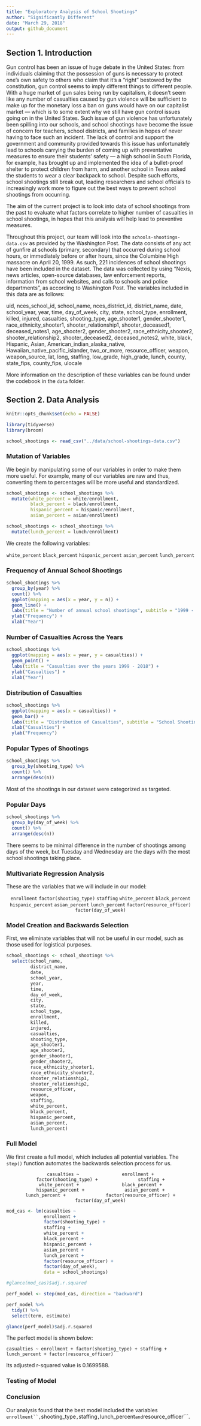 ```yaml
---
title: "Exploratory Analysis of School Shootings"
author: "Significantly Different"
date: "March 29, 2018"
output: github_document
---
```


## Section 1. Introduction

Gun control has been an issue of huge debate in the United States: from individuals claiming that the possession of guns is necessary to protect one’s own safety to others who claim that it’s a “right” bestowed by the constitution, gun control seems to imply different things to different people. With a huge market of gun sales being run by capitalism, it doesn’t seem like any number of casualties caused by gun violence will be sufficient to make up for the monetary loss a ban on guns would have on our capitalist market — which is to some extent why we still have gun control issues going on in the United States. Such issue of gun violence has unfortunately been spilling into our schools, and school shootings have become the issue of concern for teachers, school districts, and families in hopes of never having to face such an incident. The lack of control and support the government and community provided towards this issue has unfortunately lead to schools carrying the burden of coming up with preventative measures to ensure their students’ safety — a high school in South Florida, for example, has brought up and implemented the idea of a bullet-proof shelter to protect children from harm, and another school in Texas asked the students to wear a clear backpack to school. Despite such efforts, school shootings still break out, leading researchers and school officials to increasingly work more to figure out the best ways to prevent school shootings from occurring.

The aim of the current project is to look into data of school shootings from the past to evaluate what factors correlate to higher number of casualties in school shootings, in hopes that this analysis will help lead to preventive measures.

Throughout this project, our team will look into the ```schools-shootings-data.csv``` as provided by the Washington Post. The data consists of any act of gunfire at schools (primary, secondary) that occurred during school hours, or immediately before or after hours, since the Columbine High massacre on April 20, 1999. As such, 221 incidences of school shootings have been included in the dataset. The data was collected by using “Nexis, news articles, open-source databases, law enforcement reports, information from school websites, and calls to schools and police departments”, as according to Washington Post. The variables included in this data are as follows: 

uid, nces_school_id, school_name, nces_district_id, district_name, date, school_year, year, time, day_of_week, city, state, school_type, enrollment, killed, injured, casualties, shooting_type, age_shooter1, gender_shooter1, race_ethnicity_shooter1, shooter_relationship1, shooter_deceased1, deceased_notes1, age_shooter2, gender_shooter2, race_ethnicity_shooter2, shooter_relationship2, shooter_deceased2, deceased_notes2, white, black, Hispanic, Asian, American_indian_alaska_native, Hawaiian_native_pacific_islander, two_or_more, resource_officer, weapon, weapon_source, lat, long, staffing, low_grade, high_grade, lunch, county, state_fips, county_fips, ulocale

More information on the description of these variables can be found under the codebook in the ```data``` folder. 

## Section 2. Data Analysis



```r
knitr::opts_chunk$set(echo = FALSE)
```

```r
library(tidyverse)
library(broom)

```

```r
school_shootings <- read_csv("../data/school-shootings-data.csv")
```

### Mutation of Variables

We begin by manipulating some of our variables in order to make them more useful. For example, many of our variables are raw and thus, converting them to percentages will be more useful and standardized. 

```r
school_shootings <- school_shootings %>%
  mutate(white_percent = white/enrollment,
         black_percent = black/enrollment,
         hispanic_percent = hispanic/enrollment,
         asian_percent = asian/enrollment)
```

```r
school_shootings <- school_shootings %>%
  mutate(lunch_percent = lunch/enrollment)
```

We create the following variables:

<center>

```white_percent```
```black_percent```
```hispanic_percent```
```asian_percent```
```lunch_percent```

</center>

### Frequency of Annual School Shootings

```r
school_shootings %>%
  group_by(year) %>%
  count() %>%
  ggplot(mapping = aes(x = year, y = n)) +
  geom_line() +
  labs(title = "Number of annual school shootings", subtitle = "1999 - 2018") +
  ylab("Frequency") +
  xlab("Year")

```

### Number of Casualties Across the Years

```r
school_shootings %>%
  ggplot(mapping = aes(x = year, y = casualties)) +
  geom_point() +
  labs(title = "Casualties over the years 1999 - 2018") +
  ylab("Casualties") +
  xlab("Year")
```

### Distribution of Casualties

```r
school_shootings %>%
  ggplot(mapping = aes(x = casualties)) +
  geom_bar() +
  labs(title = "Distribution of Casualties", subtitle = "School Shootings from 1999-2018") +
  xlab("Casualties") +
  ylab("Frequency")
```

### Popular Types of Shootings

```r
school_shootings %>%
  group_by(shooting_type) %>%
  count() %>%
  arrange(desc(n))
```
Most of the shootings in our dataset were categorized as targeted.

### Popular Days

```r
school_shootings %>%
  group_by(day_of_week) %>%
  count() %>%
  arrange(desc(n))
```

There seems to be minimal difference in the number of shootings among days of the week, but Tuesday and Wednesday are the days with the most school shootings taking place. 

### Multivariate Regression Analysis

These are the variables that we will include in our model:

<center>

```enrollment``` 
```factor(shooting_type)```
```staffing```
```white_percent```
```black_percent```
```hispanic_percent```
```asian_percent```
```lunch_percent```
```factor(resource_officer)```
```factor(day_of_week)```

</center>

### Model Creation and Backwards Selection

First, we eliminate variables that will not be useful in our model, such as those used for logistical purposes. 

```r
school_shootings <- school_shootings %>%
  select(school_name, 
         district_name, 
         date, 
         school_year, 
         year, 
         time, 
         day_of_week, 
         city, 
         state, 
         school_type, 
         enrollment, 
         killed, 
         injured, 
         casualties, 
         shooting_type, 
         age_shooter1, 
         age_shooter2, 
         gender_shooter1, 
         gender_shooter2, 
         race_ethnicity_shooter1, 
         race_ethnicity_shooter2, 
         shooter_relationship1, 
         shooter_relationship2, 
         resource_officer, 
         weapon, 
         staffing, 
         white_percent, 
         black_percent, 
         hispanic_percent, 
         asian_percent, 
         lunch_percent)
```

### Full Model

We first create a full model, which includes all potential variables. The ```step()``` function automates the backwards selection process for us.

<center>

```casualties ~ 
              enrollment +
              factor(shooting_type) +
              staffing + 
              white_percent + 
              black_percent +
              hispanic_percent +
              asian_percent +
              lunch_percent +
              factor(resource_officer) +
              factor(day_of_week)```
              
</center>

```r
mod_cas <- lm(casualties ~ 
              enrollment +
              factor(shooting_type) +
              staffing + 
              white_percent + 
              black_percent +
              hispanic_percent +
              asian_percent +
              lunch_percent +
              factor(resource_officer) +
              factor(day_of_week),
              data = school_shootings)

#glance(mod_cas)$adj.r.squared

perf_model <- step(mod_cas, direction = "backward")

perf_model %>%
  tidy() %>%
  select(term, estimate)

glance(perf_model)$adj.r.squared
```

The perfect model is shown below:

```casualties ~ enrollment + factor(shooting_type) + staffing + 
    lunch_percent + factor(resource_officer)```

Its adjusted r-squared value is 0.1699588.

### Testing of Model

### Conclusion

Our analysis found that the best model included the variables ```enrollment``, ```shooting_type```, ```staffing```, ```lunch_percent``` and ```resource_officer```. 
